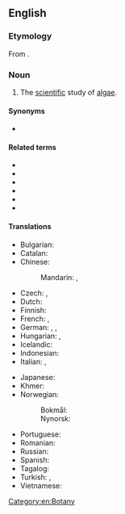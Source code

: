 ==English==
{{wikipedia}}

===Etymology===
From {{confix|en|phyco|logy}}.

===Noun===
{{en-noun|-}}

# The [[scientific]] study of [[algae]].

====Synonyms====
* {{l|en|algology}}

====Related terms====
* {{l|en|phyco-}}
* {{l|en|phycologic}}
* {{l|en|phycological}}
* {{l|en|phycologically}}
* {{l|en|phycologist}}
* {{l|en|phycophyte}}

====Translations====
{{trans-top|study of algae}}
* Bulgarian: {{t|bg|алгология|f}}
* Catalan: {{t|ca|ficologia|f}}
* Chinese:
*: Mandarin: {{t+|cmn|藻類學|sc=Hani}}, {{t+|cmn|藻类学|tr=zǎolèixué|sc=Hani}}
* Czech: {{t+|cs|fykologie|f}}, {{t+|cs|algologie|f}}
* Dutch: {{t|nl|fycologie|f}}
* Finnish: {{t|fi|levätiede}}
* French: {{t+|fr|phycologie|f}}, {{t+|fr|algologie|f}} {{qualifier|rather obsolete}}
* German: {{t+|de|Phykologie|f}}, {{t|de|Algenkunde|f}}, {{t+|de|Algologie|f}}
* Hungarian: {{t|hu|moszatkutatás}}, {{t|hu|algológia}}
* Icelandic: {{t|is|þörungafræði|f}}
* Indonesian: {{t+|id|fikologi}}
* Italian: {{t+|it|algologia|f}}, {{t|it|ficologia|f}}
{{trans-mid}}
* Japanese: {{t+|ja|藻類学|tr=souruigaku|sc=Jpan}}
* Khmer: {{t|km|វារីជាតិវិទ្យា|tr=vieriiciet|sc=Khmr}}
* Norwegian:
*: Bokmål: {{t|nb|fykologi|m}}
*: Nynorsk: {{t|nn|fykologi|m}}
* Portuguese: {{t+|pt|ficologia|f}}
* Romanian: {{t|ro|ficologie|f}}
* Russian: {{t+|ru|альгология||m}}
* Spanish: {{t+|es|ficología|f}}
* Tagalog: {{t|tl|dalublumutan}}
* Turkish: {{t|tr|fikoloji}}, {{t|tr|algoloji}}
* Vietnamese: {{t|vi|thuộc tảo}}
{{trans-bottom}}

[[Category:en:Botany]]